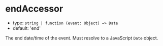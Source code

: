
# endAccessor

- type: `string | function (event: Object) => Date`
- default: 'end'

The end date/time of the event. Must resolve to a JavaScript `Date` object.

<Canvas>
  <Story id="props--end-accessor" />
</Canvas>
